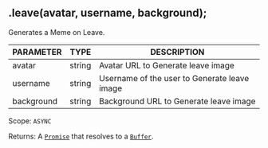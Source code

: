 ## .leave(avatar, username, background);
Generates a Meme on Leave.

| PARAMETER   | TYPE   | DESCRIPTION                                    |
| ----------- | ------ | ---------------------------------------------- |
| avatar      | string | Avatar URL to Generate leave image           |
| username    | string | Username of the user to Generate leave image |
| background  | string | Background URL to Generate leave image       |

Scope: `ASYNC`

Returns: A [`Promise`](https://developer.mozilla.org/en-US/docs/Web/JavaScript/Reference/Global_Objects/Promise) that resolves to a [`Buffer`](https://nodejs.org/dist/latest/docs/api/buffer.html#buffer_class_buffer).